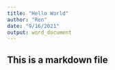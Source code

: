 ---
title: "Hello World"
author: "Ren"
date: "9/16/2021"
output: word_document
---

## This is a markdown file
